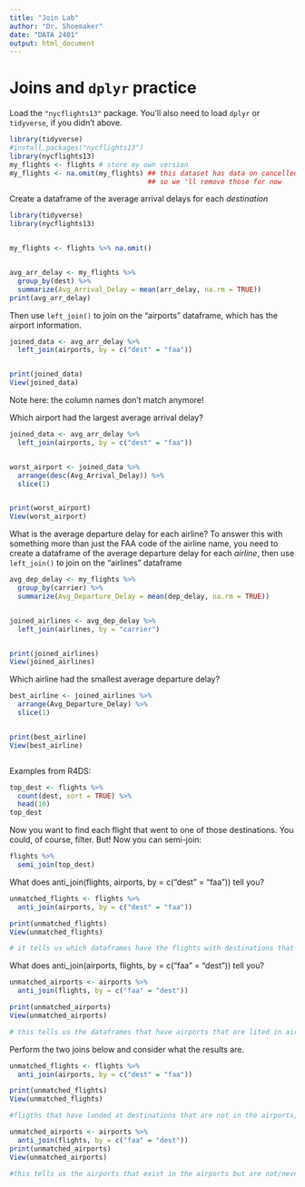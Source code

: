 ```yaml
---
title: "Join Lab"
author: "Dr. Shoemaker"
date: "DATA 2401"
output: html_document
---
```



# Joins and `dplyr` practice

Load the `"nycflights13"` package.  You'll also need to load `dplyr` or `tidyverse`, if you didn't above.

```r
library(tidyverse)
#install.packages("nycflights13")
library(nycflights13)
my_flights <- flights # store my own version
my_flights <- na.omit(my_flights) ## this dataset has data on cancelled flights too, 
                                  ## so we 'll remove those for now

```


Create a dataframe of the average arrival delays for each _destination_

```r
library(tidyverse)
library(nycflights13)


my_flights <- flights %>% na.omit()


avg_arr_delay <- my_flights %>%
  group_by(dest) %>%
  summarize(Avg_Arrival_Delay = mean(arr_delay, na.rm = TRUE))
print(avg_arr_delay)
```

Then use `left_join()` to join on the "airports" dataframe, which has the airport information.

```r


joined_data <- avg_arr_delay %>%
  left_join(airports, by = c("dest" = "faa"))


print(joined_data)
View(joined_data) 

```


Note here: the column names don't match anymore! 

Which airport had the largest average arrival delay?

```r


joined_data <- avg_arr_delay %>%
  left_join(airports, by = c("dest" = "faa"))


worst_airport <- joined_data %>%
  arrange(desc(Avg_Arrival_Delay)) %>%
  slice(1)  


print(worst_airport)
View(worst_airport)


```



What is the average departure delay for each airline? To answer this with something more than just the FAA code of the airline name, you need to create a dataframe of the average departure delay for each _airline_, then use `left_join()` to join on the "airlines" dataframe


```r


avg_dep_delay <- my_flights %>%
  group_by(carrier) %>%
  summarize(Avg_Departure_Delay = mean(dep_delay, na.rm = TRUE))


joined_airlines <- avg_dep_delay %>%
  left_join(airlines, by = "carrier")


print(joined_airlines)
View(joined_airlines) 


```

Which airline had the smallest average departure delay? 



```r


best_airline <- joined_airlines %>%
  arrange(Avg_Departure_Delay) %>%  
  slice(1)  


print(best_airline)
View(best_airline)



```





Examples from R4DS:    

```r

top_dest <- flights %>%
  count(dest, sort = TRUE) %>%
  head(10)
top_dest

```

Now you want to find each flight that went to one of those destinations. You could, of course, filter. But! Now you can semi-join: 

```r
flights %>% 
  semi_join(top_dest)
```


What does anti_join(flights, airports, by = c("dest" = "faa")) tell you?
```r
unmatched_flights <- flights %>% 
  anti_join(airports, by = c("dest" = "faa"))

print(unmatched_flights)
View(unmatched_flights)

# it tells us which dataframes have the flights with destinations that do no appear in airports.
```

What does anti_join(airports, flights, by = c("faa" = "dest")) tell you?
```r
unmatched_airports <- airports %>% 
  anti_join(flights, by = c("faa" = "dest"))

print(unmatched_airports)
View(unmatched_airports)

# this tells us the dataframes that have airports that are lited in airports but are not used as destinations in flights.
```

Perform the two joins below and consider what the results are. 

```r
unmatched_flights <- flights %>% 
  anti_join(airports, by = c("dest" = "faa"))

print(unmatched_flights)
View(unmatched_flights)

#fligths that have landed at destinations that are not in the airports, in other words missing from airports.

unmatched_airports <- airports %>% 
  anti_join(flights, by = c("faa" = "dest"))
print(unmatched_airports)
View(unmatched_airports)

#this tells us the airports that exist in the airports but are not/never a destination in the flights.

```

